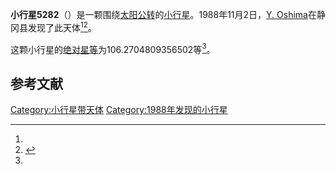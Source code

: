 {{Infobox planet
| bgcolour = #FFFFC0
| name = 5282 Yamatotakeru
| symbol = 
| image = 
| caption = 
| discovery = yes
| discovery_ref = 
| discoverer = [[Y._Oshima|Y. Oshima]]
| discovery_site = [[静冈县|静冈县]] 
| discovered = 1988年11月2日
| designations = yes
| mp_name = 
| named_after = 
| alt_names = 1988 VT/ 1984 YL3
| mp_category = [[主带小行星|主带小行星]]
| orbit_ref = <ref name="a">[http://ssd.jpl.nasa.gov/sbdb.cgi?sstr=5282 5282 Yamatotakeru] {{Wayback|url=http://ssd.jpl.nasa.gov/sbdb.cgi?sstr=5282 |date=20140924090010 }}，小行星數據庫瀏覽器（JPL Small-Body Database Browser）－[[美国国家航空航天局|美国国家航空航天局]]喷气推进实验室</ref>
| epoch = 2456400.5 (2013年4月18日更新)
| aphelion = {{convert|3.066159657996309|AU|km|3|abbr=on|lk=out}}
| perihelion = {{convert|2.39206456813628|AU|km|3|abbr=on}}
| semimajor = {{convert|2.729112113066295|AU|km|3|abbr=on}}
| eccentricity = 0.123500806
| period = 1646.760694 [[日|日]]<br />4.51[[儒略年|儒略年]]
| avg_speed = 
| inclination = 12.22794133993464
| asc_node = 226.7310437757275
| mean_anomaly = 
| arg_peri = 106.2704809356502
| satellites = 
| physical_characteristics = yes
| dimensions = 
| mass = 
| density = 
| surface_grav = 
| escape_velocity = 
| sidereal_day = 
| axial_tilt = 
| pole_ecliptic_lat = 
| pole_ecliptic_lon = 
| albedo = 
| temperatures= 
| temp_name1 = 
| mean_temp_1 = 
| max_temp_1 = 
| temp_name2 = 
| max_temp_2 = 
| spectral_type = 
| abs_magnitude = 106.2704809356502
}}

'''小行星5282'''（{{lang-en|5282 Yamatotakeru}}）是一颗围绕[[太阳|太阳]][[公转|公转]]的[[小行星|小行星]]。1988年11月2日，[[Y._Oshima|Y. Oshima]]在静冈县发现了此天体<ref name="a" /><ref>{{cite news|title=小行星列表|url=http://cfa-www.harvard.edu/iau/lists/NumberedMPs.txt|accessdate=2013-07-08|newspaper=哈佛大学|archive-date=2008-05-17|archive-url=https://web.archive.org/web/20080517010638/http://cfa-www.harvard.edu/iau/lists/NumberedMPs.txt|dead-url=no}}</ref>。

这颗小行星的[[绝对星等|绝对星等]]为106.2704809356502等<ref name="a" />。

==参考文献==
{{reflist}}
{{Minor Planet Number|[[小行星5281|小行星5281]]|[[小行星5283|小行星5283]]}}

{{小天体}}

[[Category:小行星带天体|Category:小行星带天体]]
[[Category:1988年发现的小行星|Category:1988年发现的小行星]]

{{asteroid-stub}}